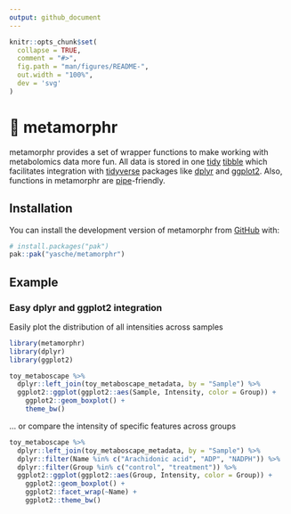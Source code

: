 ```yaml
---
output: github_document
---
```


<!-- README.md is generated from README.Rmd. Please edit that file -->

```r
knitr::opts_chunk$set(
  collapse = TRUE,
  comment = "#>",
  fig.path = "man/figures/README-",
  out.width = "100%",
  dev = 'svg'
)
```

# 🦋 metamorphr

<!-- badges: start -->
<!-- badges: end -->

metamorphr provides a set of wrapper functions to make working with metabolomics data more fun. All data is stored in one [tidy](https://cran.r-project.org/web/packages/tidyr/vignettes/tidy-data.html) [tibble](https://tibble.tidyverse.org/) which facilitates integration with
[tidyverse](https://www.tidyverse.org/) packages like [dplyr](https://dplyr.tidyverse.org/) and [ggplot2](https://ggplot2.tidyverse.org/). Also, functions in metamorphr are [pipe](https://magrittr.tidyverse.org/index.html)-friendly.

## Installation

You can install the development version of metamorphr from [GitHub](https://github.com/) with:

``` r
# install.packages("pak")
pak::pak("yasche/metamorphr")
```

## Example

### Easy dplyr and ggplot2 integration

Easily plot the distribution of all intensities across samples

```r
library(metamorphr)
library(dplyr)
library(ggplot2)

toy_metaboscape %>%
  dplyr::left_join(toy_metaboscape_metadata, by = "Sample") %>%
  ggplot2::ggplot(ggplot2::aes(Sample, Intensity, color = Group)) +
    ggplot2::geom_boxplot() +
    theme_bw()
```

... or compare the intensity of specific features across groups

```r
toy_metaboscape %>%
  dplyr::left_join(toy_metaboscape_metadata, by = "Sample") %>%
  dplyr::filter(Name %in% c("Arachidonic acid", "ADP", "NADPH")) %>%
  dplyr::filter(Group %in% c("control", "treatment")) %>%
  ggplot2::ggplot(ggplot2::aes(Group, Intensity, color = Group)) +
    ggplot2::geom_boxplot() +
    ggplot2::facet_wrap(~Name) +
    ggplot2::theme_bw()
```



